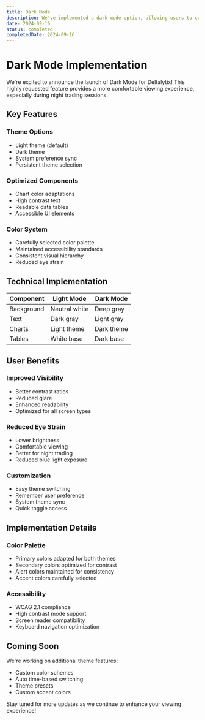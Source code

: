 ```yaml
---
title: Dark Mode
description: We've implemented a dark mode option, allowing users to comfortably use Deltalytix in low-light environments and reduce eye strain during extended analysis sessions.
date: 2024-09-16
status: completed
completedDate: 2024-09-16
---
```


# Dark Mode Implementation

We're excited to announce the launch of Dark Mode for Deltalytix! This highly requested feature provides a more comfortable viewing experience, especially during night trading sessions.

## Key Features

### Theme Options
- Light theme (default)
- Dark theme
- System preference sync
- Persistent theme selection

### Optimized Components
- Chart color adaptations
- High contrast text
- Readable data tables
- Accessible UI elements

### Color System
- Carefully selected color palette
- Maintained accessibility standards
- Consistent visual hierarchy
- Reduced eye strain

## Technical Implementation

| Component | Light Mode | Dark Mode |
|-----------|------------|-----------|
| Background | Neutral white | Deep gray |
| Text | Dark gray | Light gray |
| Charts | Light theme | Dark theme |
| Tables | White base | Dark base |

## User Benefits

### Improved Visibility
- Better contrast ratios
- Reduced glare
- Enhanced readability
- Optimized for all screen types

### Reduced Eye Strain
- Lower brightness
- Comfortable viewing
- Better for night trading
- Reduced blue light exposure

### Customization
- Easy theme switching
- Remember user preference
- System theme sync
- Quick toggle access

## Implementation Details

### Color Palette
- Primary colors adapted for both themes
- Secondary colors optimized for contrast
- Alert colors maintained for consistency
- Accent colors carefully selected

### Accessibility
- WCAG 2.1 compliance
- High contrast mode support
- Screen reader compatibility
- Keyboard navigation optimization

## Coming Soon

We're working on additional theme features:
- Custom color schemes
- Auto time-based switching
- Theme presets
- Custom accent colors

Stay tuned for more updates as we continue to enhance your viewing experience! 